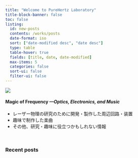 ```yaml
---
title: "Welcome to PureHertz Laboratory"
title-block-banner: false
toc: false
listing: 
  id: new-posts
  contents: /works/posts
  date-format: iso
  sort: ["date-modified desc", "date desc"]
  type: table
  table-hover: true
  fields: [title, date, date-modified]
  max-items: 5
  categories: false
  sort-ui: false
  filter-ui: false
---
```


![](common/title.jpg)

#### Magic of Frequency  *---Optics, Electronics, and Music*

- レーザー物理の研究のために開発・製作した周辺回路・装置
- 趣味で制作した楽曲
- その他、研究・趣味に役立つかもしれない情報

|
|

<!-- ::: {.callout-note appearance="simple"}
2024-03-02: ウェブサイトを公開
::: -->

### Recent posts{.unnumbered}

::: {#new-posts}
:::